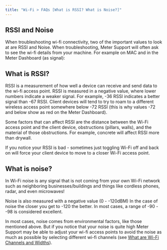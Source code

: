 ```yaml
---
title: "Wi-Fi > FAQs [What is RSSI? What is Noise?]"
---
```


## RSSI and Noise

When troubleshooting wi-fi connectivity, two of the important values to look at are RSSI and Noise. When troubleshooting, Meter Support will often ask to see the wi-fi details from your machine. For example on MAC and in the Meter Dashboard (as signal):

<CardGroup cols={2}>
<Card img="https://lh3.googleusercontent.com/yA6jvrsw688Y9Nn_l-XZ_SRaPcsgX9ZJS1Wh0_8hH98SgmSX7fzyeMLUdzoff21e6bXN_WLO2jxRzklz6K-Yk53Rhrs5hEy_OuXbVQSP1-xEXWM8k3CcQhpIB4PM3nbW56YpYv4B2BYkwd2rvKfz4GU"/>
<Card img="https://lh3.googleusercontent.com/NaujhZ5K8_v-Tx_QDFi8BUVNJALQM3XcgRhOTjLqo9cUVZbXXQCJcDS5homAEel4bQHVvTBf4WSPmINm3qUZ5T-CBuQAcOILPW8DmXTwTWnMdikMncnhcfy5SkoZx_zpUGRcBIQUgT4oo8kXB7I2iQQ"/>
</CardGroup>

## What is RSSI?

RSSI is a measurement of how well a device can receive and send data to the wi-fi access point. RSSI is measured in a negative value, where lower numbers indicate a weaker signal. For example, -36 RSSI indicates a better signal than -67 RSSI. Client devices will tend to try to roam to a different wireless access point somewhere below -72 RSSI (this is why values -72 and below show as red on the Meter Dashboard).

Some factors that can affect RSSI are the distance between the Wi-Fi access point and the client device, obstructions (pillars, walls), and the material of those obstructions. For example, concrete will affect RSSI more than drywall.

If you notice your RSSI is bad - sometimes just toggling Wi-Fi off and back on will force your client device to move to a closer Wi-Fi access point.

## What is noise?

In Wi-Fi noise is any signal that is not coming from your own Wi-Fi network such as neighboring businesses/buildings and things like cordless phones, radar, and even microwaves!

Noise is also measured with a negative value (0 - -120dBM) In the case of noise the closer you get to -120 the better. In most cases, a range of -90 - -98 is considered excellent.

In most cases, noise comes from environmental factors, like those mentioned above. But if you notice that your noise is quite high Meter Support may be able to adjust your wi-fi access points to avoid the noise as much as possible by selecting different wi-fi channels (see [What are Wi-Fi Channels and Widths](https://support.meter.com/hc/en-us/articles/16917409248781-What-are-WiFi-Channels-and-Widths-)).